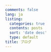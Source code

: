```yaml
---
comments: false
lang: ja
listing:
  categories: true
  contents: posts
  sort: 'date desc'
  type: default
title: ブログ
---
```

